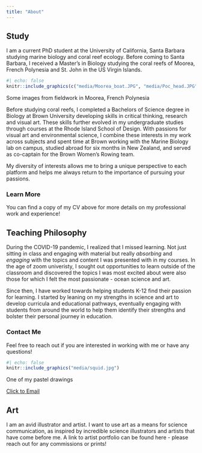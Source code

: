 ```yaml
---
title: "About"
---
```

<h2 class="orange-text"> Study </h2>

I am a current PhD student at the University of California, Santa Barbara studying marine biology and coral reef ecology. Before coming to Santa Barbara, I received a Master's in Biology studying the coral reefs of Moorea, French Polynesia and St. John in the US Virgin Islands.

:::{.column-margin}
```r
#| echo: false
knitr::include_graphics(c("media/Moorea_boat.JPG", "media/Poc_head.JPG"))
```
::: {.center-text .extra-small-text .dark-gray-text .topbr}
Some images from fieldwork in Moorea, French Polynesia
:::
:::

Before studying coral reefs, I completed a Bachelors of Science degree in Biology at Brown University developing skills in critical thinking, research and visual art. These skills further evolved in my undergraduate studies through courses at the Rhode Island School of Design. With passions for visual art and environmental science, I combine these interests in my work across subjects and spent time at Brown working with the Marine Biology lab on campus, studied abroad for six months in New Zealand, and served as co-captain for the Brown Women’s Rowing team.

My diversity of interests allows me to bring a unique perspective to each platform and helps me always return to the importance of pursuing your passions.

<h3 class> Learn More </h3>
You can find a copy of my CV above for more details on my professional work and experience!

<h2 class="orange-text"> Teaching Philosophy </h2>

During the COVID-19 pandemic, I realized that I missed learning. Not just sitting in class and engaging with material but really *absorbing* and *engaging* with the topics and content I was presented with in my courses. In the age of zoom univeristy, I sought out opportunities to learn outside of the classroom and discovered the topics I was most excited about were also those for which I felt the most passionate - ocean science and art.

Since then, I have worked towards helping students K-12 find their passion for learning. I started by leaning on my strengths in science and art to develop curricula and educational pathways, eventually engaging with students from around the world to help them identify their strengths and bolster their personal journey in education.

<h3 class> Contact Me </h3>

<p> Feel free to reach out if you are interested in working with me or have any questions! </p>

:::{.column-margin}
```r
#| echo: false
knitr::include_graphics("media/squid.jpg")
```
::: {.center-text .extra-small-text .dark-gray-text .topbr}
One of my pastel drawings
:::
:::

<a href="mailto:adelaidedahl@ucsb.edu?subject=Teaching Inquiry" class="email-button">Click to Email</a>

<h2 class="orange-text"> Art </h2>

I am an avid illustrator and artist. I want to use art as a means for science communication, as inspired by incredible science illustrators and artists that have come before me. A link to artist portfolio can be found here - please reach out for any commissions or prints! 




